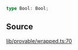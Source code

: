 ```ts
type Bool: Bool;
```

## Source

[lib/provable/wrapped.ts:70](https://github.com/o1-labs/o1js/blob/1ed4125b454628ef1e3e4d32dd416718a59702b8/src/lib/provable/wrapped.ts#L70)
